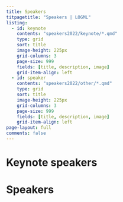 ```yaml
---
title: Speakers
titpagetitle: "Speakers | LOGML"
listing:
  - id: keynote
    contents: "speakers2022/keynote/*.qmd"
    type: grid
    sort: title
    image-height: 225px
    grid-columns: 3
    page-size: 999
    fields: [title, description, image]
    grid-item-align: left
  - id: speaker
    contents: "speakers2022/other/*.qmd"
    type: grid
    sort: title
    image-height: 225px
    grid-columns: 3
    page-size: 999
    fields: [title, description, image]
    grid-item-align: left
page-layout: full
comments: false
---
```



# Keynote speakers

:::{#keynote}
:::

# Speakers

:::{#speaker}
:::
